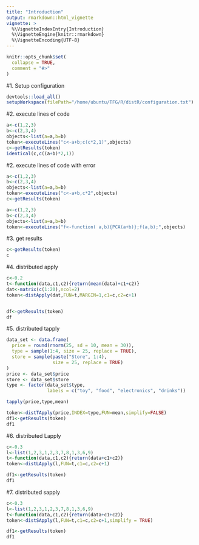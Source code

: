```yaml
---
title: "Introduction"
output: rmarkdown::html_vignette
vignette: >
  %\VignetteIndexEntry{Introduction}
  %\VignetteEngine{knitr::rmarkdown}
  %\VignetteEncoding{UTF-8}
---
```


```r
knitr::opts_chunk$set(
  collapse = TRUE,
  comment = "#>"
)
```


#1. Setup configuration


```r
devtools::load_all()
setupWorkspace(filePath="/home/ubuntu/TFG/R/distR/configuration.txt")
```



#2. execute lines of code 
```r
a<-c(1,2,3)
b<-c(2,3,4)
objects<-list(a=a,b=b)
token<-executeLines("c<-a+b;c(c*2,1)",objects)
c<-getResults(token)
identical(c,c((a+b)*2,1))
```
#2. execute lines of code with error
```r
a<-c(1,2,3)
b<-c(2,3,4)
objects<-list(a=a,b=b)
token<-executeLines("c<-a+b,c*2",objects)
c<-getResults(token)
```



```r
a<-c(1,2,3)
b<-c(2,3,4)
objects<-list(a=a,b=b)
token<-executeLines("f<-function( a,b){PCA(a+b)};f(a,b);",objects)

```

#3. get results
```r
c<-getResults(token)
c
```

#4. distributed apply



```r
c<-0.2
t<-function(data,c1,c2){return(mean(data)+c1+c2)}
dat<-matrix(c(1:20),ncol=2)
token<-distApply(dat,FUN=t,MARGIN=1,c1=c,c2=c+1)



```

```r
df<-getResults(token)
df
```

#5. distributed tapply

```r
data_set <- data.frame(
  price = round(rnorm(25, sd = 10, mean = 30)),
  type = sample(1:4, size = 25, replace = TRUE),
  store = sample(paste("Store", 1:4),
                 size = 25, replace = TRUE)
)
price <- data_set$price
store <- data_set$store
type <- factor(data_set$type,
               labels = c("toy", "food", "electronics", "drinks"))

tapply(price,type,mean)
```

```r
token<-distTApply(price,INDEX=type,FUN=mean,simplify=FALSE)
df1<-getResults(token)
df1
```
#6. distributed Lapply

```r
c<-0.3
l<-list(1,2,3,1,2,3,7,8,1,3,6,9)
t<-function(data,c1,c2){return(data+c1+c2)}
token<-distLApply(l,FUN=t,c1=c,c2=c+1)

```

```r
df1<-getResults(token)
df1
```
#7. distributed sapply

```r
c<-0.3
l<-list(1,2,3,1,2,3,7,8,1,3,6,9)
t<-function(data,c1,c2){return(data+c1+c2)}
token<-distSApply(l,FUN=t,c1=c,c2=c+1,simplify = TRUE)

```

```r
df1<-getResults(token)
df1
```
